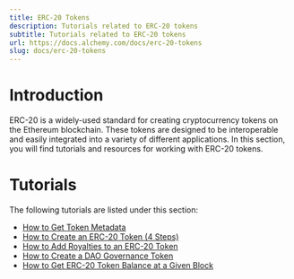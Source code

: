 ```yaml
---
title: ERC-20 Tokens
description: Tutorials related to ERC-20 tokens
subtitle: Tutorials related to ERC-20 tokens
url: https://docs.alchemy.com/docs/erc-20-tokens
slug: docs/erc-20-tokens
---
```


# Introduction

ERC-20 is a widely-used standard for creating cryptocurrency tokens on the Ethereum blockchain. These tokens are designed to be interoperable and easily integrated into a variety of different applications. In this section, you will find tutorials and resources for working with ERC-20 tokens.

# Tutorials

The following tutorials are listed under this section:

* [How to Get Token Metadata](/docs/how-to-get-token-metadata)
* [How to Create an ERC-20 Token (4 Steps)](/docs/how-to-create-an-erc-20-token-4-steps)
* [How to Add Royalties to an ERC-20 Token](/docs/how-to-add-royalties-to-an-erc-20-token)
* [How to Create a DAO Governance Token](/docs/how-to-create-a-dao-governance-token)
* [How to Get ERC-20 Token Balance at a Given Block](/docs/how-to-get-erc-20-token-balance-at-a-given-block)
